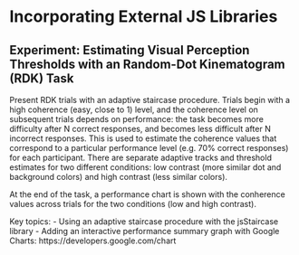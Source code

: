 # Incorporating External JS Libraries

## Experiment: Estimating Visual Perception Thresholds with an Random-Dot Kinematogram (RDK) Task

Present RDK trials with an adaptive staircase procedure. Trials begin with a high coherence (easy, close to 1) level, and the coherence level on subsequent trials depends on performance: the task becomes more difficulty after N correct responses, and becomes less difficult after N incorrect responses. This is used to estimate the coherence values that correspond to a particular performance level (e.g. 70% correct responses) for each participant. There are separate adaptive tracks and threshold estimates for two different conditions: low contrast (more similar dot and background colors) and high contrast (less similar colors). 

At the end of the task, a performance chart is shown with the conherence values across trials for the two conditions (low and high contrast).

Key topics:
- Using an adaptive staircase procedure with the jsStaircase library
- Adding an interactive performance summary graph with Google Charts: https://developers.google.com/chart